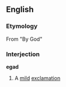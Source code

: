 ==English==
===Etymology===
From "By God"

===Interjection===
'''egad'''
# A [[mild]] [[exclamation]]